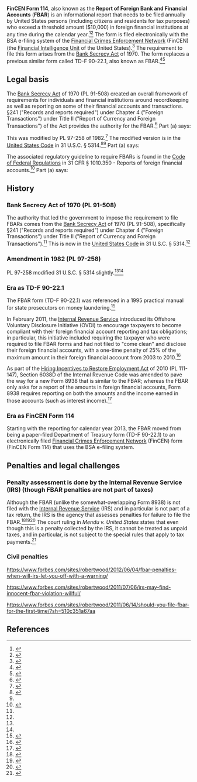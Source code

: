 '''FinCEN Form 114''', also known as the '''Report of Foreign Bank and Financial Accounts''' ('''FBAR''') is an informational report that needs to be filed annually by United States persons (including citizens and residents for tax purposes) who exceed a threshold amount ($10,000) in foreign financial institutions at any time during the calendar year.<ref name=forbes-fatca>{{cite web|url = https://www.forbes.com/sites/forbesfinancecouncil/2024/04/16/understanding-fatca-why-file-an-fbar-and-form-8938-as-an-expat-abroad/|title = Understanding FATCA: Why File An FBAR And Form 8938 As An Expat Abroad|last = Goldstein|first = Nathalie|date = April 16, 2024|accessdate = April 28, 2024|publisher = Forbes}}</ref><ref name=fincen-fbar>{{cite web|url = https://www.fincen.gov/report-foreign-bank-and-financial-accounts|title = Report Foreign Bank and Financial Accounts|accessdate = April 28, 2024|publisher = Financial Crimes Enforcement Network}}</ref> The form is filed electronically with the BSA e-filing system of the [[Financial Crimes Enforcement Network]] (FinCEN) (the [[Financial Intelligence Unit]] of the United States).<ref>{{cite web|url = https://www.fincen.gov/how-do-i-file-fbar|title = How Do I File the FBAR?|accessdate = May 11, 2024|publisher = [Financial Crimes Enforcement Network]]}}</ref> The requirement to file this form arises from the [[Bank Secrecy Act]] of 1970. The form replaces a previous similar form called TD-F 90-22.1, also known as FBAR.<ref name=taxnotes>{{cite web|url = https://www.taxnotes.com/research/federal/other-documents/irs-tax-correspondence/bank-seeks-exemption-from-fbar-filing-requirements/wrdr|title = Bank Seeks Exemption From FBAR Filing Requirements|date = October 6, 2009|accessdate = May 11, 2024|publisher = Tax Notes}}</ref><ref name=federal-register-2011-fbar-update>{{cite web|url = https://www.federalregister.gov/documents/2011/02/24/2011-4048/amendment-to-the-bank-secrecy-act-regulations-reports-of-foreign-financial-accounts|title = Amendment to the Bank Secrecy Act Regulations-Reports of Foreign Financial Accounts|date = February 24, 2011|accessdate = May 11, 2024|publisher = Federal Register}}</ref>

==Legal basis==

The [[Bank Secrecy Act]] of 1970 (PL 91-508) created an overall framework of requirements for individuals and financial institutions around recordkeeping as well as reporting on some of their financial accounts and transactions. §241 ("Records and  reports required") under Chapter 4 ("Foreign Transactions") under Title II ("Report of Currency and Foreign Transactions") of the Act provides the authority for the FBAR.<ref name=bsa-1970>{{cite web|url = https://fraser.stlouisfed.org/title/bank-secrecy-act-1025|title = Bank Secrecy Act|accessdate = May 11, 2024}}</ref> Part (a) says:

{{blockquote|The Secretary of the Treasury, having due regard for the need to avoid impeding or controlling the export or import of currency or other monetary instruments and having due regard also for the need to avoid burdening unreasonably persons who legitimately engage in transactions with foreign financial agencies, shall by regulation require any resident or citizen of the United States, or person in the United States a n d doing business therein, who engages in any transac-tion or maintains any relationship, directly or indirectly, on behalf of himself or another, with a foreign financial agency to maintain records or t o file reports, or both, setting forth such of the following in-formation, in such form and in such detail, as the Secretary may require:

(1) The identities and addresses of the parties to the transaction or relationship.
(2) The legal capacities in which the parties to the transaction or relationship are acting, and the identities of the real parties in interest if one or more of the parties are not acting solely as principals. 
(3) A description of the transaction or relationship including the amounts of money, credit, or other property involved.}}

This was modified by PL 97-258 of 1982.<ref name=pl-97-258>{{cite web|url = https://www.govinfo.gov/content/pkg/STATUTE-96/pdf/STATUTE-96-Pg877.pdf|title = Public Law 97-258 -- Sept. 13, 1982|date = September 13, 1982|accessdate = May 11, 2024}}</ref> The modified version is in the [[United States Code]] in 31 U.S.C. § 5314.<ref name=usc-31-5314>{{cite web|url = https://www.law.cornell.edu/uscode/text/31/5314|title = 31 U.S. Code § 5314 - Records and reports on foreign financial agency transactions|accessdate = May 11, 2024}}</ref><ref name=federal-register-2011-fbar-update/> Part (a) says:

{{blockquote|Considering the need to avoid impeding or controlling the export or import of monetary instruments and the need to avoid burdening unreasonably a person making a transaction with a foreign financial agency, the Secretary of the Treasury shall require a resident or citizen of the United States or a person in, and doing business in, the United States, to keep records, file reports, or keep records and file reports, when the resident, citizen, or person makes a transaction or maintains a relation for any person with a foreign financial agency. The records and reports shall contain the following information in the way and to the extent the Secretary prescribes:

(1)the identity and address of participants in a transaction or relationship.
(2)the legal capacity in which a participant is acting.
(3)the identity of real parties in interest.
(4)a description of the transaction.}}

The associated regulatory guideline to require FBARs is found in the [[Code of Federal Regulations]] in 31 CFR § 1010.350 - Reports of foreign financial accounts.<ref>{{cite web|url = https://www.law.cornell.edu/cfr/text/31/1010.350|title = 31 CFR § 1010.350 - Reports of foreign financial accounts.|accessdate = May 11, 2024|publisher = Legal Information Institute}}</ref> Part (a) says:

{{blockquote|In general. Each United States person having a financial interest in, or signature or other authority over, a bank, securities, or other financial account in a foreign country shall report such relationship to the Commissioner of Internal Revenue for each year in which such relationship exists and shall provide such information as shall be specified in a reporting form prescribed under 31 U.S.C. 5314 to be filed by such persons. The form prescribed under section 5314 is the Report of Foreign Bank and Financial Accounts (TD–F 90–22.1), or any successor form. See paragraphs (g)(1) and (g)(2) of this section for a special rule for persons with a financial interest in 25 or more accounts, or signature or other authority over 25 or more accounts.}}

==History==

===Bank Secrecy Act of 1970 (PL 91-508)===

The authority that led the government to impose the requirement to file FBARs comes from the [[Bank Secrecy Act]] of 1970 (PL 91-508), specifically §241 ("Records and  reports required") under Chapter 4 ("Foreign Transactions") under Title II ("Report of Currency and Foreign Transactions").<ref name=bsa-1970/> This is now in the [[United States Code]] in 31 U.S.C. § 5314.<ref name-usc-31-5314/>

===Amendment in 1982 (PL 97-258)===

PL 97-258 modified 31 U.S.C. § 5314 slightly.<ref name=pl-97-258/><ref name=usc-31-5314/>

===Era as TD-F 90-22.1===

The FBAR form (TD-F 90-22.1) was referenced in a 1995 practical manual for state prosecutors on money laundering.<ref>{{cite web|url = https://www.ojp.gov/pdffiles1/Digitization/155129NCJRS.pdf|title = Money Laundering: A Practice Manual for State Prosecutors|date = May 1, 1995|accessdate = May 11, 2024|publisher = [[Office of Justice Programs]]}}</ref>

In February 2011, the [[Internal Revenue Service]] introduced its Offshore Voluntary Disclosure Initiative (OVDI) to encourage taxpayers to become compliant with their foreign financial account reporting and tax obligations; in particular, this initiative included requiring the taxpayer who were required to file FBAR forms and had not filed to "come clean" and disclose their foreign financial accounts, with a one-time penalty of 25% of the maximum amount in their foreign financial account from 2003 to 2010.<ref>{{cite web|url = https://www.forbes.com/sites/robertwood/2011/02/09/irs-offshore-amnesty-second-last-chance/?sh=218aed3c4ef5|title = IRS Offshore Amnesty: Second (Last) Chance|date = February 9, 2011|accessdate = May 11, 2024|publisher = Forbes|last = Wood|first = Robert W.}}</ref>

As part of the [[Hiring Incentives to Restore Employment Act]] of 2010 (PL 111-147), Section 6038D of the Internal Revenue Code was amended to pave the way for a new Form 8938 that is similar to the FBAR; whereas the FBAR only asks for a report of the amounts in foreign financial accounts, Form 8938 requires reporting on both the amounts and the income earned in those accounts (such as interest income).<ref>{{cite web|url = https://www.forbes.com/sites/robertwood/2011/11/22/get-ready-for-more-fbar-rules/|title = Get Ready For More FBAR Rules|date = November 22, 2011|accessdate = May 11, 2024|publisher = Forbes|last = Wood|first = Robert}}</ref>

===Era as FinCEN Form 114===

Starting with the reporting for calendar year 2013, the FBAR moved from being a paper-filed Department of Treasury form (TD-F 90-22.1) to an electronically filed [[Financial Crimes Enforcement Network]] (FinCEN) form (FinCEN Form 114) that uses the BSA e-filing system.<ref>{{cite web|url = https://www.thetaxadviser.com/issues/2014/apr/tpp-apr2014-story-03.html|title = Changes for Foreign Financial Account Reporting|last = Green|first = Mary Cathryn|last2 = Cynwyd|first2 = Bala|date = March 31, 2014|accessdate = May 11, 2024}}<ref>

==Penalties and legal challenges==

===Penalty assessment is done by the Internal Revenue Service (IRS) (though FBAR penalties are not part of taxes)===

Although the FBAR (unlike the somewhat-overlapping Form 8938) is not filed with the [[Internal Revenue Service]] (IRS) and in particular is not part of a tax return, the IRS is the agency that assesses penalties for failure to file the FBAR.<ref>{{cite web|url = https://www.taxpayeradvocate.irs.gov/news/nta-blog/nta-blog-chapter-61-foreign-information-penalties-part-three/2023/05/|title = Foreign Information Penalties: Part Three: Keeping a Watchful Eye on the FBAR Guard Dog|publisher = Taxpayer Advocate Service|date = May 2, 2023|accessdate = May 11, 2024}}</ref><ref>{{cite web|url = https://www.irs.gov/businesses/small-businesses-self-employed/report-of-foreign-bank-and-financial-accounts-fbar|title = Report of Foreign Bank and Financial Accounts (FBAR)|accessdate = May 11, 2024}}</ref><ref>{{cite web|url = https://www.irs.gov/irm/part8/irm_08-011-006|title = Part 8. Appeals Chapter 11. Penalties Worked in Appeals Section 6. FBAR Penalties|accessdate = May 11, 2024}}</ref> The court ruling in ''Mendu v. United States'' states that even though this is a penalty collected by the IRS, it cannot be treated as unpaid taxes, and in particular, is not subject to the special rules that apply to tax payments.<ref>{{cite web|url = https://www.taxnotes.com/research/federal/court-documents/court-opinions-and-orders/claims-court-holds-fbar-penalties-are-not-internal-revenue-taxes/4m251|title = Claims Court Holds FBAR Penalties Are Not Internal Revenue Taxes|date = April 7, 2021|accessdate = May 11, 2024}}</ref>

===Civil penalties===

https://www.forbes.com/sites/robertwood/2012/06/04/fbar-penalties-when-will-irs-let-you-off-with-a-warning/

https://www.forbes.com/sites/robertwood/2011/07/06/irs-may-find-innocent-fbar-violation-willful/

https://www.forbes.com/sites/robertwood/2011/06/14/should-you-file-fbar-for-the-first-time/?sh=510c351a67aa


==References==

{{reflist|30em}}
